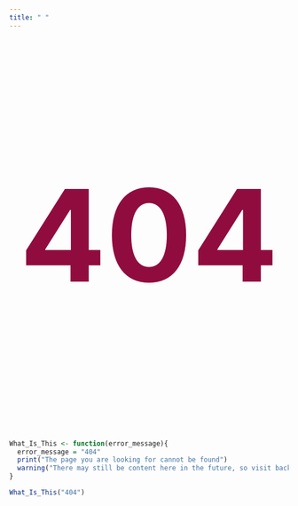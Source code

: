 ```yaml
---
title: " "
---
```


  <p style="text-align:center; font-size:230px; font-weight: bold; color:#900C3F">404</p>

```r

What_Is_This <- function(error_message){
  error_message = "404"
  print("The page you are looking for cannot be found") 
  warning("There may still be content here in the future, so visit back!")
}
```

```r
What_Is_This("404")
```
